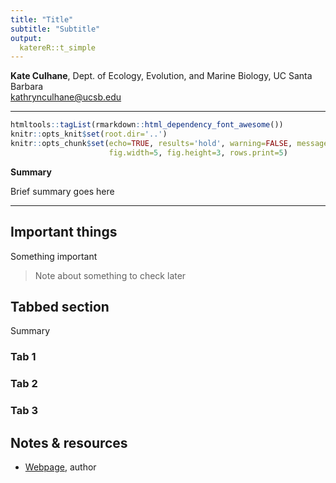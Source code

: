 ```yaml
---
title: "Title"
subtitle: "Subtitle"
output:
  katereR::t_simple
---
```


**Kate Culhane**, Dept. of Ecology, Evolution, and Marine Biology, UC Santa Barbara  
[kathrynculhane@ucsb.edu](kathrynculhane@ucsb.edu)
[<i class="fa fa-github"></i>](https://github.com/katekathrynkat/)
[<i class="fa fa-twitter"></i>](https://twitter.com/katekathrynkat/)

***

```r
htmltools::tagList(rmarkdown::html_dependency_font_awesome())
knitr::opts_knit$set(root.dir='..')
knitr::opts_chunk$set(echo=TRUE, results='hold', warning=FALSE, message=FALSE,
                      fig.width=5, fig.height=3, rows.print=5)
```

<div class = "summary">

**Summary**

Brief summary goes here

</div>

***

## Important things

<div class = "important">

Something important

</div>

> Note about something to check later

## Tabbed section {.tabset .tabset-fade .tabset-pills}

Summary

### Tab 1

### Tab 2

### Tab 3

## Notes & resources

- [Webpage](link), author
